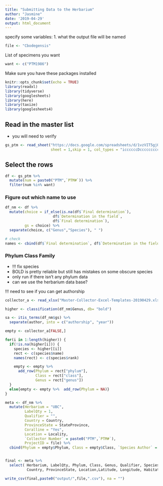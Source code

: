 ```yaml
---
title: "Submitting Data to the Herbarium"
author: "Jasmine"
date: '2019-04-29'
output: html_document
---
```


specify some variables:
1. what the output file will be named
```r
file <- "Cbodegensis"
```

List of specimens you want
```r
want <- c("PTM1986")
```

Make sure you have these packages installed
```r
knitr::opts_chunk$set(echo = TRUE)
library(readxl)
library(tidyverse)
library(googlesheets)
library(here)
library(taxize)
library(googlesheets4)
```

## Read in the master list
- you will need to verify
```r
gs_ptm <- read_sheet("https://docs.google.com/spreadsheets/d/1vzVIT5gjQ0yCGwbAyqB4f8pltOkLfWz27TIFTxnm9hk",
                     sheet = 1,skip = 1, col_types = "iccccccDcccccccccccDcccccccnnccccc-")
```

## Select the rows
```r
df <- gs_ptm %>% 
  mutate(num = paste0("PTM",`PTM#`)) %>% 
  filter(num %in% want)
```

### Figure out which name to use
```r
df_nm <- df %>% 
  mutate(choice = if_else(is.na(df$`Final determination`),
                      df$`Determination in the field`,
                      df$`Final determination`),
         gs = choice) %>% 
  separate(choice, c("Genus","Species"), " ")

# check
names <- cbind(df$`Final determination`, df$`Determination in the field`, df$`genetic match/notes`)
```

### Phylum Class Family
- !!! fix species
- BOLD is pretty reliable but still has mistakes on some obscure species
- only run if there isn't any phylum data
- can we use the herbarium data base?

!!! need to see if you can get authorship

```r
collector_a <- read_xlsx("Master-Collector-Excel-Templates-20190429.xlsx",sheet = 2, skip = 4)
```

```r
higher <- classification(df_nm$Genus, db= "bold")

sa <- itis_terms(df_nm$gs) %>% 
  separate(author, into = c("authorship", "year"))

empty <- collector_a[FALSE,]

for(i in 1:length(higher)) {
  if(!is.na(higher[i])) {
    species <- higher[[i]]
    rect <- c(species$name)
    names(rect) <- c(species$rank)

    empty <- empty %>%
      add_row(Phylum = rect["phylum"],
              Class = rect["class"],
              Genus = rect["genus"])
  }
  else{empty <- empty %>%  add_row(Phylum = NA)}
}
```

```r
meta <- df_nm %>%
  mutate(Herbarium = "UBC",
         LabelQty = 1,
         Qualifier = "",
         Country = Country,
         ProvinceState = StateProvince,
         Coralline = "Yes",
         Location = Locality,
         `Collector Number` = paste0("PTM",`PTM#`),
         ProjectID = file) %>% 
  cbind(Phylum = empty$Phylum, Class = empty$Class, `Species Author` = sa$authorship)


final <- meta %>% 
  select( Herbarium, LabelQty, Phylum, Class, Genus, Qualifier, Species, `Species Author`,
          Country, ProvinceState, Location,Latitude, Longitude, Habitat, Depth, `Reproductive Status`, `Date Collected`, `Primary Collector`,`Other collectors`, `Collector Number`, `Determined by`, `Determination Date`, `Field Notes`, Coralline)

```

```r
write_csv(final,paste0("output/",file,".csv"), na = "")
```

